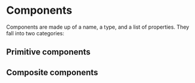 # Components

Components are made up of a name, a type, and a list of properties. They fall into two categories:

## Primitive components

## Composite components
